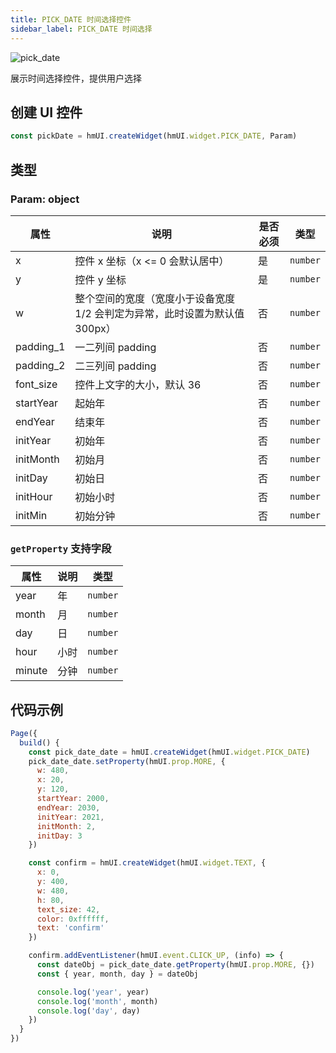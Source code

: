 ```yaml
---
title: PICK_DATE 时间选择控件
sidebar_label: PICK_DATE 时间选择
---
```


![pick_date](/img/api/pick_date_sample.jpg)

展示时间选择控件，提供用户选择

## 创建 UI 控件

```js
const pickDate = hmUI.createWidget(hmUI.widget.PICK_DATE, Param)
```

## 类型

### Param: object

| 属性      | 说明                                                                        | 是否必须 | 类型     |
| --------- | --------------------------------------------------------------------------- | -------- | -------- |
| x         | 控件 x 坐标（x <= 0 会默认居中）                                            | 是       | `number` |
| y         | 控件 y 坐标                                                                 | 是       | `number` |
| w         | 整个空间的宽度（宽度小于设备宽度 1/2 会判定为异常，此时设置为默认值 300px） | 否       | `number` |
| padding_1 | 一二列间 padding                                                            | 否       | `number` |
| padding_2 | 二三列间 padding                                                            | 否       | `number` |
| font_size | 控件上文字的大小，默认 36                                                   | 否       | `number` |
| startYear | 起始年                                                                      | 否       | `number` |
| endYear   | 结束年                                                                      | 否       | `number` |
| initYear  | 初始年                                                                      | 否       | `number` |
| initMonth | 初始月                                                                      | 否       | `number` |
| initDay   | 初始日                                                                      | 否       | `number` |
| initHour  | 初始小时                                                                    | 否       | `number` |
| initMin   | 初始分钟                                                                    | 否       | `number` |

### `getProperty` 支持字段

| 属性   | 说明 | 类型     |
| ------ | ---- | -------- |
| year   | 年   | `number` |
| month  | 月   | `number` |
| day    | 日   | `number` |
| hour   | 小时 | `number` |
| minute | 分钟 | `number` |

## 代码示例

```js
Page({
  build() {
    const pick_date_date = hmUI.createWidget(hmUI.widget.PICK_DATE)
    pick_date_date.setProperty(hmUI.prop.MORE, {
      w: 480,
      x: 20,
      y: 120,
      startYear: 2000,
      endYear: 2030,
      initYear: 2021,
      initMonth: 2,
      initDay: 3
    })

    const confirm = hmUI.createWidget(hmUI.widget.TEXT, {
      x: 0,
      y: 400,
      w: 480,
      h: 80,
      text_size: 42,
      color: 0xffffff,
      text: 'confirm'
    })

    confirm.addEventListener(hmUI.event.CLICK_UP, (info) => {
      const dateObj = pick_date_date.getProperty(hmUI.prop.MORE, {})
      const { year, month, day } = dateObj

      console.log('year', year)
      console.log('month', month)
      console.log('day', day)
    })
  }
})
```
